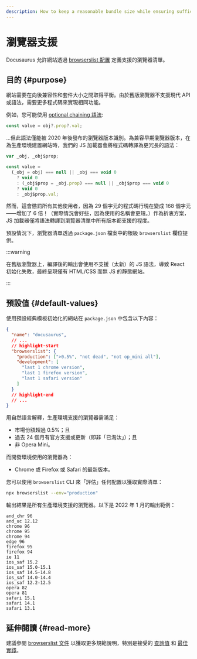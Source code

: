 ```yaml
---
description: How to keep a reasonable bundle size while ensuring sufficient browser support.
---
```


# 瀏覽器支援

Docusaurus 允許網站透過 [browserslist 配置](https://github.com/browserslist/browserslist) 定義支援的瀏覽器清單。

## 目的 {#purpose}

網站需要在向後兼容性和套件大小之間取得平衡。由於舊版瀏覽器不支援現代 API 或語法，需要更多程式碼來實現相同功能。

例如，您可能使用 [optional chaining 語法](https://developer.mozilla.org/en-US/docs/Web/JavaScript/Reference/Operators/Optional_chaining):

```js
const value = obj?.prop?.val;
```

...但此語法僅能被 2020 年後發布的瀏覽器版本識別。為兼容早期瀏覽器版本，在為生產環境建置網站時，我們的 JS 加載器會將程式碼轉譯為更冗長的語法：

```js
var _obj, _obj$prop;

const value =
  (_obj = obj) === null || _obj === void 0
    ? void 0
    : (_obj$prop = _obj.prop) === null || _obj$prop === void 0
    ? void 0
    : _obj$prop.val;
```

然而，這會懲罰所有其他使用者，因為 29 個字元的程式碼行現在變成 168 個字元——增加了 6 倍！（實際情況會好些，因為使用的名稱會更短。）作為折衷方案，JS 加載器僅將語法轉譯到瀏覽器清單中所有版本都支援的程度。

預設情況下，瀏覽器清單透過 `package.json` 檔案中的根級 `browserslist` 欄位提供。

:::warning

在舊版瀏覽器上，編譯後的輸出會使用不支援（太新）的 JS 語法，導致 React 初始化失敗，最終呈現僅有 HTML/CSS 而無 JS 的靜態網站。

:::

## 預設值 {#default-values}

使用預設經典模板初始化的網站在 `package.json` 中包含以下內容：

```json title="package.json"
{
  "name": "docusaurus",
  // ...
  // highlight-start
  "browserslist": {
    "production": [">0.5%", "not dead", "not op_mini all"],
    "development": [
      "last 1 chrome version",
      "last 1 firefox version",
      "last 1 safari version"
    ]
  }
  // highlight-end
  // ...
}
```

用自然語言解釋，生產環境支援的瀏覽器需滿足：

- 市場份額超過 0.5%；且
- 過去 24 個月有官方支援或更新（即非「已淘汰」）；且
- 非 Opera Mini。

而開發環境使用的瀏覽器為：

- Chrome 或 Firefox 或 Safari 的最新版本。

您可以使用 `browserslist` CLI 來「評估」任何配置以獲取實際清單：

```bash
npx browserslist --env="production"
```

輸出結果是所有生產環境支援的瀏覽器。以下是 2022 年 1 月的輸出範例：

```text
and_chr 96
and_uc 12.12
chrome 96
chrome 95
chrome 94
edge 96
firefox 95
firefox 94
ie 11
ios_saf 15.2
ios_saf 15.0-15.1
ios_saf 14.5-14.8
ios_saf 14.0-14.4
ios_saf 12.2-12.5
opera 82
opera 81
safari 15.1
safari 14.1
safari 13.1
```

## 延伸閱讀 {#read-more}

建議參閱 [browserslist 文件](https://github.com/browserslist/browserslist/blob/main/README.md) 以獲取更多規範說明，特別是接受的 [查詢值](https://github.com/browserslist/browserslist/blob/main/README.md#queries) 和 [最佳實踐](https://github.com/browserslist/browserslist/blob/main/README.md#best-practices)。
